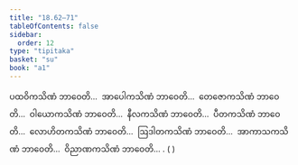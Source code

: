 ```yaml
---
title: "18.62–71"
tableOfContents: false
sidebar:
  order: 12
type: "tipitaka"
basket: "su"
book: "a1"
---
```



<DynamicBreadcrumb />

<Division number="443–452" book="a1" e="ch" v="15">

<Paragraph number="451" book="a1">
ပထဝိကသိဏံ ဘာဝေတိ…  အာပေါကသိဏံ ဘာဝေတိ…  တေဇောကသိဏံ ဘာဝေတိ…  ဝါယောကသိဏံ ဘာဝေတိ…  နီလကသိဏံ ဘာဝေတိ…  ပီတကသိဏံ ဘာဝေတိ…  လောဟိတကသိဏံ ဘာဝေတိ…  ဩဒါတကသိဏံ ဘာဝေတိ…  အာကာသကသိဏံ ဘာဝေတိ…  ဝိညာဏကသိဏံ ဘာဝေတိ… . ( )
</Paragraph>
</Division>